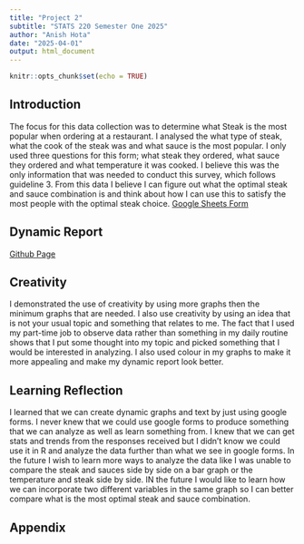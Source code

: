 ```yaml
---
title: "Project 2"
subtitle: "STATS 220 Semester One 2025"
author: "Anish Hota"
date: "2025-04-01"
output: html_document
---
```


```r
knitr::opts_chunk$set(echo = TRUE)
```

## Introduction
The focus for this data collection was to determine what Steak is the most popular when ordering at a restaurant. I analysed the what type of steak, what the cook of the steak was and what sauce is the most popular. I only used three questions for this form; what steak they ordered, what sauce they ordered and what temperature it was cooked. I believe this was the only information that was needed to conduct this survey, which follows guideline 3. From this data I believe I can figure out what the optimal steak and sauce combination is and think about how I can use this to satisfy the most people with the optimal steak choice. [Google Sheets Form](https://docs.google.com/forms/d/e/1FAIpQLSfJuusS8FSZ_ziTNUWJPotzFAWvQO2rG-WxEj7h27qz2yL0eQ/viewform?usp=header)

## Dynamic Report
[Github Page](https://ahot228.github.io/stats220/)

## Creativity
I demonstrated the use of creativity by using more graphs then the minimum graphs that are needed. I also use creativity by using an idea that is not your usual topic and something that relates to me. The fact that I used my part-time job to observe data rather than something in my daily routine shows that I put some thought into my topic and picked something that I would be interested in analyzing. I also used colour in my graphs to make it more appealing and make my dynamic report look better.

## Learning Reflection
I learned that we can create dynamic graphs and text by just using google forms. I never knew that we could use google forms to produce something that we can analyze as well as learn something from. I knew that we can get stats and trends from the responses received but I didn't know we could use it in R and analyze the data further than what we see in google forms. In the future I wish to learn more ways to analyze the data like I was unable to compare the steak and sauces side by side on a bar graph or the temperature and steak side by side. IN the future I would like to learn how we can incorporate two different variables in the same graph so I can better compare what is the most optimal steak and sauce combination.

## Appendix
```r

```
```r

```

